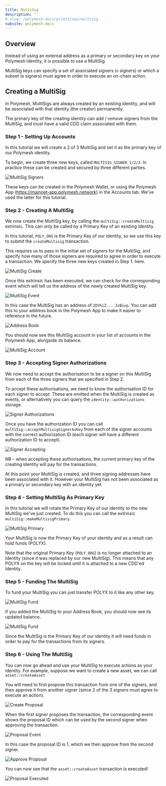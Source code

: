 ```yaml
---
title: MultiSig
description: ''
# slug: /polymesh-docs/primitives/multisig
subsite: polymesh-docs
---
```


## Overview

Instead of using an external address as a primary or secondary key on your Polymesh Identity, it is possible to use a MultiSig.

MultiSig keys can specify a set of associated signers (`n` signers) or which a subset (`m` signers) must agree in order to execute an on-chain action.

## Creating a MultiSig

In Polymesh, MultiSigs are always created by an existing identity, and will be associated with that identity (the creator) permanently.

The primary key of the creating identity can add / remove signers from the MultiSig, and must have a valid CDD claim associated with them.

### Step 1 - Setting Up Accounts

In this tutorial we will create a 2 of 3 MultiSig and set it as the primary key of our Polymesh identity.

To begin, we create three new keys, called `MULTISIG_SIGNER_1/2/3`. In practice these can be created and secured by three different parties.

![MultiSig Signers](../images/multisig/1_multisig_accounts.png)

These keys can be created in the Polymesh Wallet, or using the Polymesh App (https://mainnet-app.polymesh.network) in the Accounts tab. We've used the latter for this tutorial.

### Step 2 - Creating A MultiSig

We now create the MultiSig key, by calling the `multiSig::createMultisig` extrinsic. This can only be called by a Primary Key of an existing Identity.

In this tutorial, `POLY_ORG` is the Primary Key of our identity, so we use this key to submit the `createMultisig` transaction.

This requires us to pass in the initial set of signers for the MultiSig, and specify how many of those signers are required to agree in order to execute a transaction. We specify the three new keys created in Step 1. here.

![MultiSig Create](../images/multisig/2_create_multisig.png)

Once this extrinsic has been executed, we can check for the corresponding event which will tell us the address of the newly created MultiSig key.

![MultiSig Event](../images/multisig/3_create_multisig_event.png)

In this case the MultiSig has an address of `2DYhiZ....3zBivp`. You can add this to your address book in the Polymesh App to make it easier to reference in the future.

![Address Book](../images/multisig/3a_address_book.png)

You should now see this MultiSig account in your list of accounts in the Polymesh App, alongside its balance.

![MultiSig Account](../images/multisig/4_new_multisig.png)

### Step 3 - Accepting Signer Authorizations

We now need to accept the authorisation to be a signer on this MultiSig from each of the three signers that we specified in Step 2.

To accept these authorisations, we need to know the authorisation ID for each signer to accept. These are emitted when the MultiSig is created as events, or alternatively you can query the `identity::authorizations` storage.

![Signer Authorizations](../images/multisig/8_accept_multisig_signer_event.png)

Once you have the authorization ID you can call `multiSig::acceptMultisigSignerAsKey` from each of the signer accounts with the correct authorization ID (each signer will have a different authorization ID to accept).

![Signer Accepting](../images/multisig/9_accept_multisig.png)

NB - when accepting these authorisations, the current primary key of the creating identity will pay for the transactions.

At this point your MultiSig is created, and three signing addresses have been associated with it. However your MultiSig has not been associated as a primary or secondary key with an identity yet.

### Step 4 - Setting MultiSig As Primary Key

In this tutorial we will rotate the Primary Key of our identity to the new MultiSig we've just created. To do this you can call the extrinsic `multiSig::makeMultisigPrimary`.

![MultiSig Primary](../images/multisig/5_primary_rotate.png)

Your MultiSig is now the Primary Key of your identity and as a result can hold funds (POLYX).

Note that the original Primary Key (`POLY_ORG`) is no longer attached to an Identity (since it was replaced by our new MultiSig). This means that any POLYX on the key will be locked until it is attached to a new CDD'ed Identity.

### Step 5 - Funding The MultiSig

To fund your MultiSig you can just transfer POLYX to it like any other key.

![MultiSig Fund](../images/multisig/6_fund_multisig.png)

If you added the MultiSig to your Address Book, you should now see its updated balance.

![MultiSig Fund](../images/multisig/7_multisig_funded.png)

Since the MultiSig is the Primary Key of our identity it will need funds in order to pay for the transactions from its signers.

### Step 6 - Using The MultiSig

You can now go ahead and use your MultiSig to execute actions as your identity. For example, suppose we want to create a new asset, we can call `asset::createAsset`

You will need to first propose this transaction from one of the signers, and then approve it from another signer (since 2 of the 3 signers must agree to execute an action).

![Create Proposal](../images/multisig/13_create_proposal.png)

When the first signer proposes the transaction, the corresponding event shows the proposal ID which can be used by the second signer when approving the transaction.

![Proposal Event](../images/multisig/14_proposal_event.png)

In this case the proposal ID is 1, which we then approve from the second signer.

![Approve Proposal](../images/multisig/15_approve_proposal.png)

You can now see that the `asset::createAsset` transaction is executed!

![Proposal Executed](../images/multisig/16_proposal_executed.png)
